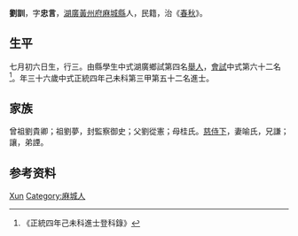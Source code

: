 {{Otheruses|other=名为刘训的其他人物|刘训}}
{{明清人物信息框
| 姓名 = 劉訓
| 原名 =
| 圖片名稱= 
| 圖片大小 =
| 圖片說明 = 
| 最高職務 =
| 國家 = 大明 
| 爵位 =
| 籍貫 = [[湖廣|湖廣]][[黃州府|黃州府]][[麻城縣|麻城縣]]
| 族裔 = 
| 旗籍 = 
| 字號 = 
| 諡號 =
| 出生日期 = 七月初六日
| 出生地點 =
| 逝世日期 = 
| 逝世地點 =
| 墓葬 =
| 配偶 = 喻氏
| 親屬 = 曾祖劉貴卿，祖劉夢，父劉從憲，母桂氏
| 出身 =
* 正統四年己未科進士
| 經歷 =
| 著作 =  
*
*
*
}}
'''劉訓'''{{BD|1404年||1463年||}}，字'''忠言'''，[[湖廣|湖廣]][[黃州府|黃州府]][[麻城縣|麻城縣]]人，民籍，治《[[春秋|春秋]]》。

== 生平 ==
七月初六日生，行三。由縣學生中式湖廣鄉試第四名[[舉人|舉人]]，[[會試|會試]]中式第六十二名<ref>《正統四年己未科進士登科錄》</ref>。年三十六歲中式正統四年己未科第三甲第五十二名進士。

== 家族 ==
曾祖劉貴卿；祖劉夢，封監察御史；父劉從憲；母桂氏。[[慈侍下|慈侍下]]，妻喻氏，兄謙；讓，弟諲。

== 参考资料 ==
{{reflist}}

{{正統四年己未科殿试金榜}}

{{Authority control}}
{{DEFAULTSORT:Liu刘}}
[[Category:刘姓|Xun]]
[[Category:麻城人|Category:麻城人]]

{{明朝人物小作品}}